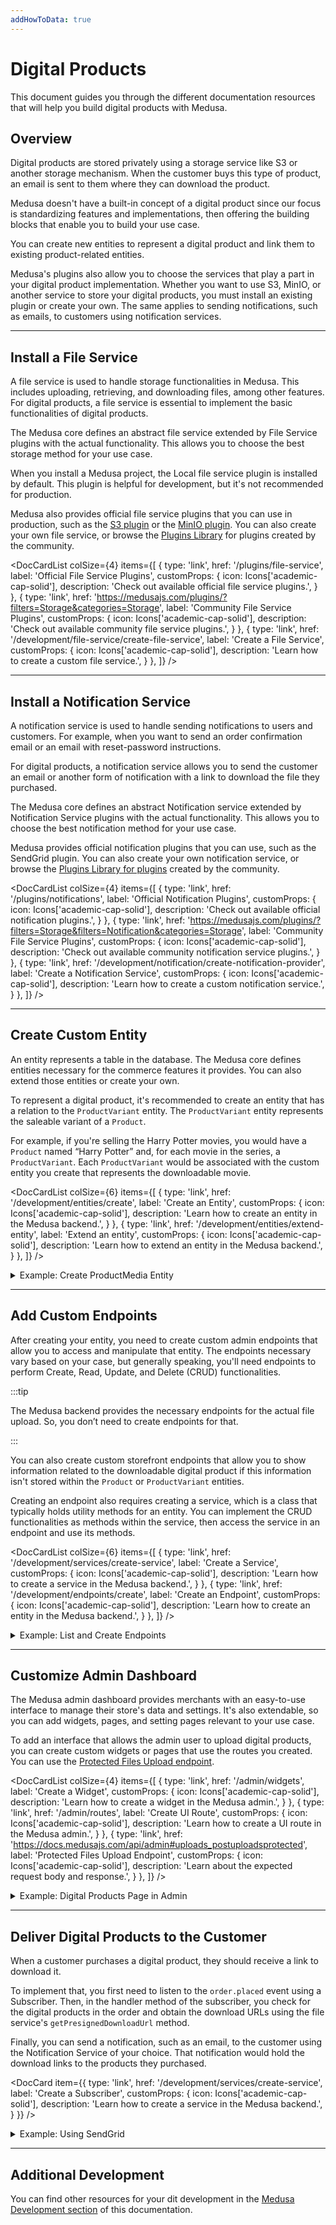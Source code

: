 ```yaml
---
addHowToData: true
---
```



# Digital Products

This document guides you through the different documentation resources that will help you build digital products with Medusa.

## Overview

Digital products are stored privately using a storage service like S3 or another storage mechanism. When the customer buys this type of product, an email is sent to them where they can download the product.

Medusa doesn't have a built-in concept of a digital product since our focus is standardizing features and implementations, then offering the building blocks that enable you to build your use case.

You can create new entities to represent a digital product and link them to existing product-related entities.

Medusa's plugins also allow you to choose the services that play a part in your digital product implementation. Whether you want to use S3, MinIO, or another service to store your digital products, you must install an existing plugin or create your own. The same applies to sending notifications, such as emails, to customers using notification services.

---

## Install a File Service

A file service is used to handle storage functionalities in Medusa. This includes uploading, retrieving, and downloading files, among other features. For digital products, a file service is essential to implement the basic functionalities of digital products.

The Medusa core defines an abstract file service extended by File Service plugins with the actual functionality. This allows you to choose the best storage method for your use case.

When you install a Medusa project, the Local file service plugin is installed by default. This plugin is helpful for development, but it's not recommended for production.

Medusa also provides official file service plugins that you can use in production, such as the [S3 plugin](../plugins/file-service/s3.mdx) or the [MinIO plugin](../plugins/file-service/minio.md). You can also create your own file service, or browse the [Plugins Library](https://medusajs.com/plugins/?filters=Storage&categories=Storage) for plugins created by the community.

<DocCardList colSize={4} items={[
  {
    type: 'link',
    href: '/plugins/file-service',
    label: 'Official File Service Plugins',
    customProps: {
      icon: Icons['academic-cap-solid'],
      description: 'Check out available official file service plugins.',
    }
  },
  {
    type: 'link',
    href: 'https://medusajs.com/plugins/?filters=Storage&categories=Storage',
    label: 'Community File Service Plugins',
    customProps: {
      icon: Icons['academic-cap-solid'],
      description: 'Check out available community file service plugins.',
    }
  },
  {
    type: 'link',
    href: '/development/file-service/create-file-service',
    label: 'Create a File Service',
    customProps: {
      icon: Icons['academic-cap-solid'],
      description: 'Learn how to create a custom file service.',
    }
  },
]} />

---

## Install a Notification Service

A notification service is used to handle sending notifications to users and customers. For example, when you want to send an order confirmation email or an email with reset-password instructions.

For digital products, a notification service allows you to send the customer an email or another form of notification with a link to download the file they purchased.

The Medusa core defines an abstract Notification service extended by Notification Service plugins with the actual functionality. This allows you to choose the best notification method for your use case.

Medusa provides official notification plugins that you can use, such as the SendGrid plugin. You can also create your own notification service, or browse the [Plugins Library for plugins](https://medusajs.com/plugins/?filters=Storage&filters=Notification&categories=Storage&categories=Notification) created by the community.

<DocCardList colSize={4} items={[
  {
    type: 'link',
    href: '/plugins/notifications',
    label: 'Official Notification Plugins',
    customProps: {
      icon: Icons['academic-cap-solid'],
      description: 'Check out available official notification plugins.',
    }
  },
  {
    type: 'link',
    href: 'https://medusajs.com/plugins/?filters=Storage&filters=Notification&categories=Storage',
    label: 'Community File Service Plugins',
    customProps: {
      icon: Icons['academic-cap-solid'],
      description: 'Check out available community notification service plugins.',
    }
  },
  {
    type: 'link',
    href: '/development/notification/create-notification-provider',
    label: 'Create a Notification Service',
    customProps: {
      icon: Icons['academic-cap-solid'],
      description: 'Learn how to create a custom notification service.',
    }
  },
]} />

---

## Create Custom Entity

An entity represents a table in the database. The Medusa core defines entities necessary for the commerce features it provides. You can also extend those entities or create your own.

To represent a digital product, it's recommended to create an entity that has a relation to the `ProductVariant` entity. The `ProductVariant` entity represents the saleable variant of a `Product`.

For example, if you're selling the Harry Potter movies, you would have a `Product` named “Harry Potter” and, for each movie in the series, a `ProductVariant`. Each `ProductVariant` would be associated with the custom entity you create that represents the downloadable movie.

<DocCardList colSize={6} items={[
  {
    type: 'link',
    href: '/development/entities/create',
    label: 'Create an Entity',
    customProps: {
      icon: Icons['academic-cap-solid'],
      description: 'Learn how to create an entity in the Medusa backend.',
    }
  },
  {
    type: 'link',
    href: '/development/entities/extend-entity',
    label: 'Extend an entity',
    customProps: {
      icon: Icons['academic-cap-solid'],
      description: 'Learn how to extend an entity in the Medusa backend.',
    }
  },
]} />

<details>
<summary>
Example: Create ProductMedia Entity
</summary>

In this example, you’ll create a `ProductMedia` entity that is associated with the `ProductVariant` entity in a one-to-many relation.

To do that, create the file `src/models/product-media.ts` with the following content:

```ts title=src/models/product-media.ts
import { 
  BeforeInsert, 
  Column, 
  Entity,
  JoinColumn,
  ManyToOne,
} from "typeorm"
import { BaseEntity, ProductVariant } from "@medusajs/medusa"
import { generateEntityId } from "@medusajs/medusa/dist/utils"

export enum MediaType {
  MAIN = "main",
  PREVIEW = "preview"
}

@Entity()
export class ProductMedia extends BaseEntity {
  @Column({ type: "varchar" })
  name: string

  @Column ({ type: "enum", enum: MediaType, default: "main" })
  type: MediaType

  @Column({ type: "varchar" })
  file_key: string

  @Column({ type: "varchar" })
  variant_id: string

  @BeforeInsert()
  private beforeInsert(): void {
    this.id = generateEntityId(this.id, "post")
  }
}
```

The entity has the following attributes:

- `name`: a string indicating the file name or a name entered by the merchant.
- `type`: an enum value indicating the type of file. If the file’s type is `main`, it means that this is the file that customers download when they purchase the product. If its type is `preview`, it means that the file is only used to preview the product variant to the customer.
- `file_key`: a string that indicates the downloadable file’s key. The key is retrieved by the installed file service, which is covered in the next step, and it’s used later if you want to get a downloadable link or delete the file.
- `variant_id`: a string indicating the ID of the product variant this file is associated with.

Next, you need to create a migration script that reflects the changes on the database schema.

To do that, run the following command to create a migration file:

```bash
npx typeorm migration:create src/migrations/ProductMediaCreate
```

This will create a file in the `src/migrations` directory. The file’s name will be of the format `<TIMESTAMP>-ProductMediaCreate.ts`, where `<TIMESTAMP>` is the time this migration was created.

In the class defined in the file, change the `up` and `down` method to the following:

<!-- eslint-disable max-len -->

```ts
export class ProductMediaCreate1693901604934 implements MigrationInterface {
  public async up(queryRunner: QueryRunner): Promise<void> {
      await queryRunner.query(`CREATE TYPE "public"."product_media_type_enum" AS ENUM('main', 'preview')`)
      await queryRunner.query(`CREATE TABLE "product_media" ("id" character varying NOT NULL, "created_at" TIMESTAMP WITH TIME ZONE NOT NULL DEFAULT now(), "updated_at" TIMESTAMP WITH TIME ZONE NOT NULL DEFAULT now(), "name" character varying NOT NULL, "type" "public"."product_media_type_enum" NOT NULL DEFAULT 'main', "file_key" character varying NOT NULL, "variant_id" character varying NOT NULL, CONSTRAINT "PK_09d4639de8082a32aa27f3ac9a6" PRIMARY KEY ("id"))`)
  }

  public async down(queryRunner: QueryRunner): Promise<void> {
      await queryRunner.query(`DROP TABLE "product_media"`)
      await queryRunner.query(`DROP TYPE "public"."product_media_type_enum"`)
  }
}
```

To apply the migrations on your database and create the `product_media` table, run the following commands in the root directory of your Medusa backend:

```bash npm2yarn
npm run build
npx medusa migrations run
```

</details>
    

---

## Add Custom Endpoints

After creating your entity, you need to create custom admin endpoints that allow you to access and manipulate that entity. The endpoints necessary vary based on your case, but generally speaking, you'll need endpoints to perform Create, Read, Update, and Delete (CRUD) functionalities.

:::tip

The Medusa backend provides the necessary endpoints for the actual file upload. So, you don’t need to create endpoints for that.

:::

You can also create custom storefront endpoints that allow you to show information related to the downloadable digital product if this information isn't stored within the `Product` or `ProductVariant` entities.

Creating an endpoint also requires creating a service, which is a class that typically holds utility methods for an entity. You can implement the CRUD functionalities as methods within the service, then access the service in an endpoint and use its methods.

<DocCardList colSize={6} items={[
  {
    type: 'link',
    href: '/development/services/create-service',
    label: 'Create a Service',
    customProps: {
      icon: Icons['academic-cap-solid'],
      description: 'Learn how to create a service in the Medusa backend.',
    }
  },
  {
    type: 'link',
    href: '/development/endpoints/create',
    label: 'Create an Endpoint',
    customProps: {
      icon: Icons['academic-cap-solid'],
      description: 'Learn how to create an entity in the Medusa backend.',
    }
  },
]} />

<details>
<summary>
Example: List and Create Endpoints
</summary>

This example showcases how you can create the list and create endpoints for digital products. These endpoints are chosen in particular as they’re used in later parts of this recipe. You may follow the same instructions to create other necessary endpoints.

Before creating the endpoints, you’ll create the `ProductMediaService`. Create the file `src/services/product-media.ts` with the following content:

```ts title=src/services/product-media.ts
import { 
  FindConfig,
  Selector,
  TransactionBaseService,
  buildQuery,
} from "@medusajs/medusa"
import { ProductMedia } from "../models/product-media"
import { MedusaError } from "@medusajs/utils"

class ProductMediaService extends TransactionBaseService {

  constructor(container) {
    super(container)
  }

  async listAndCount(
    selector?: Selector<ProductMedia>,
    config: FindConfig<ProductMedia> = {
      skip: 0,
      take: 20,
      relations: [],
  }): Promise<[ProductMedia[], number]> {
    const productMediaRepo = this.activeManager_.getRepository(
      ProductMedia
    )

    const query = buildQuery(selector, config)

    return productMediaRepo.findAndCount(query)
  }
  
  async list(
    selector?: Selector<ProductMedia>,
    config: FindConfig<ProductMedia> = {
      skip: 0,
      take: 20,
      relations: [],
  }): Promise<ProductMedia[]> {
    const [productMedias] = await this.listAndCount(
      selector,
      config
    )

    return productMedias
  }

  async retrieve(
    id: string,
    config?: FindConfig<ProductMedia>
  ): Promise<ProductMedia> {
    const productMediaRepo = this.activeManager_.getRepository(
      ProductMedia
    )

    const query = buildQuery({
      id,
    }, config)

    const productMedia = await productMediaRepo.findOne(query)

    if (!productMedia) {
      throw new MedusaError(
        MedusaError.Types.NOT_FOUND,
        "ProductMedia was not found"
      )
    }

    return productMedia
  }

  async create(
    data: Pick<
      ProductMedia, 
      "name" | "file_key" | "variant_id" | "type"
    >
  ): Promise<ProductMedia> {
    return this.atomicPhase_(async (manager) => {
      const productMediaRepo = manager.getRepository(
        ProductMedia
      )
      const productMedia = productMediaRepo.create(data)
      const result = await productMediaRepo.save(productMedia)

      return result
    })
  }

  async update(
    id: string,
    data: Omit<Partial<ProductMedia>, "id">
  ): Promise<ProductMedia> {
    return await this.atomicPhase_(async (manager) => {
      const productMediaRepo = manager.getRepository(
        ProductMedia
      )
      const productMedia = await this.retrieve(id)

      Object.assign(productMedia, data)

      return await productMediaRepo.save(productMedia)
    })
  }

  async delete(id: string): Promise<void> {
    return await this.atomicPhase_(async (manager) => {
      const productMediaRepo = manager.getRepository(
        ProductMedia
      )
      const productMedia = await this.retrieve(id)
      
      await productMediaRepo.remove([productMedia])
    })
  }
}

export default ProductMediaService
```

This service implements the necessary methods to perform the basic CRUD operations. You can add any other method if necessary.

You can now create the endpoints. To create the “create product media” endpoint, create the file `src/api/routes/admin/product-media/create.ts` with the following content:

```ts title=src/api/routes/admin/product-media/create.ts
import { Request, Response } from "express"
import ProductMediaService 
  from "../../../../services/product-media"

// create a product media for a variant
export default async (req: Request, res: Response) => {
  // validation omitted for simplicity
  const {
    variant_id,
    file_key,
    type = "main",
    name,
  } = req.body

  const productMediaService = req.scope.resolve<
    ProductMediaService
  >("productMediaService")
  const productMedia = await productMediaService.create({
    variant_id,
    file_key,
    type,
    name,
  })

  res.json({
    product_media: productMedia,
  })
}
```

This creates an endpoint the accepts the necessary data to create a product media, then returns the created product media.

Next, create the “list product media” endpoint by creating the file `src/api/routes/admin/product-media/list.ts` with the following content:

```ts title=src/api/routes/admin/product-media/list.ts
import { Request, Response } from "express"
import ProductMediaService 
  from "../../../../services/product-media"
import { MediaType } from "../../../../models/product-media"

// retrieve a list of product medias
export default async (req: Request, res: Response) => {
  const productMediaService = req.scope.resolve<
    ProductMediaService
  >("productMediaService")
  // omitting pagination for simplicity
  const [productMedias, count] = await productMediaService
    .listAndCount({
      type: MediaType.MAIN,
    }, {
      relations: ["variant", "variant.product"],
    }
  )

  res.json({
    product_medias: productMedias,
    count,
  })
}
```

This retrieves a list of product media records that have the type `main`. It also retrieves the relations `variant` and `variant.product` to access the product media’s variant and main product.

To use these endpoints, you need to export them in a router that’s returned by `src/api/index.ts`. First, create the file `src/api/routes/admin/product-media/index.ts` that registers the product media endpoints you created:

```ts title=src/api/routes/admin/product-media/index.ts
import { wrapHandler } from "@medusajs/utils"
import { Router } from "express"
import create from "./create"
import list from "./list"

const router = Router()

export default (adminRouter: Router) => {
  adminRouter.use("/product-media", router)

  router.get("/", wrapHandler(list))
  router.post("/", wrapHandler(create))
}
```

Then, create the file `src/api/routes/admin/index.ts` if it doesn’t already exist and add the following in it:

```ts title=src/api/routes/admin/index.ts
import { Router } from "express"
import productMediaRoutes from "./product-media"

// Initialize a custom router
const router = Router()

export function attachAdminRoutes(adminRouter: Router) {
  productMediaRoutes(adminRouter)
  
  // ... exisiting endpoints
}
```

In this file you import the function in `src/api/routes/admin/product-media/index.ts` that registers the necessary routes and pass it the admin router, which this file’s function accepts as a parameter.

If the file `src/api/routes/admin/index.ts` wasn’t already created, make sure to import it in `src/api/index.ts` and use it to register the product media endpoints:

```ts title=src/api/routes/admin/index.ts
import { Router } from "express"
import cors from "cors"
import bodyParser from "body-parser"
import { ConfigModule } from "@medusajs/medusa"
import { getConfigFile } from "medusa-core-utils"
import { attachStoreRoutes } from "./routes/store"
import { attachAdminRoutes } from "./routes/admin"

export default (rootDirectory: string): Router | Router[] => {
  // Read currently-loaded medusa config
  const { configModule } = getConfigFile<ConfigModule>(
    rootDirectory,
    "medusa-config"
  )
  const { projectConfig } = configModule

  // Set up our CORS options objects, based on config
  const storeCorsOptions = {
    origin: projectConfig.store_cors.split(","),
    credentials: true,
  }

  const adminCorsOptions = {
    origin: projectConfig.admin_cors.split(","),
    credentials: true,
  }

  // Set up express router
  const router = Router()

  // Set up root routes for store and admin endpoints, 
  // with appropriate CORS settings
  router.use(
    "/store", 
    cors(storeCorsOptions), 
    bodyParser.json()
  )
  router.use(
    "/admin", 
    cors(adminCorsOptions), 
    bodyParser.json()
  )

  // Set up routers for store and admin endpoints
  const storeRouter = Router()
  const adminRouter = Router()

  // Attach these routers to the root routes
  router.use("/store", storeRouter)
  router.use("/admin", adminRouter)

  // Attach custom routes to these routers
  attachStoreRoutes(storeRouter)
  attachAdminRoutes(adminRouter)

  return router
}
```

</details>
    

---

## Customize Admin Dashboard

The Medusa admin dashboard provides merchants with an easy-to-use interface to manage their store's data and settings. It's also extendable, so you can add widgets, pages, and setting pages relevant to your use case.

To add an interface that allows the admin user to upload digital products, you can create custom widgets or pages that use the routes you created. You can use the [Protected Files Upload endpoint](https://docs.medusajs.com/api/admin#uploads_postuploadsprotected).

<DocCardList colSize={4} items={[
  {
    type: 'link',
    href: '/admin/widgets',
    label: 'Create a Widget',
    customProps: {
      icon: Icons['academic-cap-solid'],
      description: 'Learn how to create a widget in the Medusa admin.',
    }
  },
  {
    type: 'link',
    href: '/admin/routes',
    label: 'Create UI Route',
    customProps: {
      icon: Icons['academic-cap-solid'],
      description: 'Learn how to create a UI route in the Medusa admin.',
    }
  },
  {
    type: 'link',
    href: 'https://docs.medusajs.com/api/admin#uploads_postuploadsprotected',
    label: 'Protected Files Upload Endpoint',
    customProps: {
      icon: Icons['academic-cap-solid'],
      description: 'Learn about the expected request body and response.',
    }
  },
]} />

<details>
<summary>
Example: Digital Products Page in Admin
</summary>

In this example, you’ll add a single page that lists the digital products and allows you to create a new one. The implementation will be minimal for the purpose of simplicity, so you can elaborate on it based on your use case.
    
Before starting off, make sure to install the necessary dependencies in your Medusa backend project:

```bash npm2yarn
npm install medusa-react @tanstack/react-query @medusajs/ui
```

This installs the necessary packages to use the Medusa React client and the [Medusa UI package](https://docs.medusajs.com/ui).

You also need to create types for the expected requests and responses of the endpoints you created. This is helpful when using Medusa React’s custom hooks. To do that, create the file `src/types/product-media.ts` with the following content:

```ts title=src/types/product-media.ts
import { 
  MediaType, 
  ProductMedia, 
} from "../models/product-media"

export type ListProductMediasRequest = {
  // no expected parameters
};

export type ListProductMediasResponse = {
  product_medias: ProductMedia[]
  count: number
};

export type CreateProductMediaRequest = {
  variant_id: string
  name: string
  file_key: string
  type?: MediaType
};

export type CreateProductMediaResponse = {
  product_media: ProductMedia
};
```

You can now create your admin UI route. To do that, create the file `src/admin/routes/product-media/page.tsx` with the following content:

```tsx title=src/admin/routes/product-media/page.tsx
import { RouteConfig } from "@medusajs/admin"
import { DocumentText } from "@medusajs/icons"
import { useAdminCustomQuery } from "medusa-react"
import { 
  ListProductMediasRequest, 
  ListProductMediasResponse,
} from "../../../types/product-media"
import { 
  Button, 
  Container, 
  Drawer, 
  Heading, 
  Table,
} from "@medusajs/ui"
import { Link } from "react-router-dom"
import { RouteProps } from "@medusajs/admin-ui"
import ProductMediaCreateForm 
  from "../../components/product-media/CreateForm"

const ProductMediaListPage = (props: RouteProps) => {
  const { data, isLoading } = useAdminCustomQuery<
    ListProductMediasRequest, 
    ListProductMediasResponse
  >(
    "/product-media",
    ["product-media"]
  )

  return (
    <Container>
      <div className="flex justify-between mb-4">
        <Heading level="h1">Digital Products</Heading>
        <Drawer>
          <Drawer.Trigger>
            <Button>Create</Button>
          </Drawer.Trigger>
          <Drawer.Content>
            <Drawer.Header>
              <Drawer.Title>
                Create Digital Product
              </Drawer.Title>
            </Drawer.Header>
            <Drawer.Body>
              <ProductMediaCreateForm {...props} />
            </Drawer.Body>
          </Drawer.Content>
        </Drawer>
      </div>
      {isLoading && <div>Loading...</div>}
      {data && !data.product_medias.length && (
        <div>No Digital Products</div>
      )}
      {data && data.product_medias.length > 0 && (
        <Table>
          <Table.Header>
            <Table.Row>
              <Table.HeaderCell>Product</Table.HeaderCell>
              <Table.HeaderCell>
                Product Variant
              </Table.HeaderCell>
              <Table.HeaderCell>File Key</Table.HeaderCell>
              <Table.HeaderCell>Action</Table.HeaderCell>
            </Table.Row>
          </Table.Header>
          <Table.Body>
            {data.product_medias.map((product_media) => (
              <Table.Row key={product_media.id}>
                <Table.Cell>
                  {product_media.variant.product.title}
                </Table.Cell>
                <Table.Cell>
                  {product_media.variant.title}
                </Table.Cell>
                <Table.Cell>
                  {product_media.file_key}
                </Table.Cell>
                <Table.Cell>
                  <Link to={`/a/products/${
                    product_media.variant.product_id
                  }`}>
                    View Product
                  </Link>
                </Table.Cell>
              </Table.Row>
            ))}
          </Table.Body>
        </Table>
      )}
    </Container>
  )
}

export const config: RouteConfig = {
  link: {
    label: "Digital Products",
    icon: DocumentText,
  },
}

export default ProductMediaListPage
```

This UI route will show under the sidebar with the label “Digital Products”. In the page, you use the `useAdminCustomQuery` hook imported from `medusa-react` to send a request to your custom “list digital products” endpoint.

In the page, you’ll show the list of digital products in a table, if there are any. You’ll also show a button that opens a drawer to the side of the page.

In the drawer, you show the Create Digital Product form. To create this form, create the file `src/admin/components/product-media/CreateForm/index.tsx` with the following content:

```tsx title=src/admin/components/product-media/CreateForm/index.tsx
import { useState } from "react"
import { MediaType } from "../../../../models/product-media"
import { 
  useAdminCreateProduct, 
  useAdminCustomPost, 
  useAdminUploadProtectedFile,
} from "medusa-react"
import { 
  CreateProductMediaRequest, 
  CreateProductMediaResponse, 
} from "../../../../types/product-media"
import { 
  Button, 
  Container, 
  Input, 
  Label, 
  Select,
} from "@medusajs/ui"
import { RouteProps } from "@medusajs/admin-ui"
import { useNavigate } from "react-router-dom"

const ProductMediaCreateForm = ({
  notify,
}: RouteProps) => {
  const [productName, setProductName] = useState("")
  const [
    productVariantName, 
    setProductVariantName,
  ] = useState("")
  const [name, setName] = useState("")
  const [type, setType] = useState("main")
  const [file, setFile] = useState<File>()

  const createProduct = useAdminCreateProduct()
  const uploadFile = useAdminUploadProtectedFile()
  const { 
    mutate: createDigitalProduct,
    isLoading,
  } = useAdminCustomPost<
    CreateProductMediaRequest,
    CreateProductMediaResponse
  >(
    "/product-media",
    ["product-media"]
  )

  const navigate = useNavigate()

  const handleSubmit = (
    e: React.FormEvent<HTMLFormElement>
  ) => {
    e.preventDefault()
    
    createProduct.mutate({
      title: productName,
      is_giftcard: false,
      discountable: false,
      options: [
        {
          title: "Digital Product",
        },
      ],
      variants: [
        {
          title: productVariantName,
          options: [
            {
              value: name, // can also be the file name
            },
          ],
          // for simplicity, prices are omitted from form.
          // Those can be edited from the product's page.
          prices: [],
        },
      ],
    }, {
      onSuccess: ({ product }) => {
        // upload file
        uploadFile.mutate(file, {
          onSuccess: ({ uploads }) => {
            if (!("key" in uploads[0])) {
              return
            }
            // create the digital product
            createDigitalProduct({
              variant_id: product.variants[0].id,
              name,
              file_key: uploads[0].key as string,
              type: type as MediaType,
            }, {
              onSuccess: () => {
                notify.success(
                  "Success", 
                  "Digital Product Created Successfully"
                )
                navigate("/a/product-media")
              },
            })
          },
        })
      },
    })
  }

  return (
    <Container>
      <form 
        onSubmit={handleSubmit} 
        className="flex flex-col gap-4"
      >
        <div className="flex gap-4 items-center">
          <Label>Product Name</Label>
          <Input 
            type="text" 
            placeholder="Product Name" 
            value={productName} 
            onChange={(e) => setProductName(e.target.value)}
          />
        </div>
        <div className="flex gap-4 items-center">
          <Label>Product Variant Name</Label>
          <Input 
            type="text" 
            placeholder="Product Variant" 
            value={productVariantName} 
            onChange={(e) => 
              setProductVariantName(e.target.value)
            }
          />
        </div>
        <div className="flex gap-4 items-center">
          <Label>Media Name</Label>
          <Input 
            type="text" 
            placeholder="Media Name" 
            value={name} 
            onChange={(e) => setName(e.target.value)}
          />
        </div>
        <div className="flex gap-4 items-center">
          <Label>Type</Label>
          <Select onValueChange={setType} value={type}>
            <Select.Trigger>
              <Select.Value placeholder="Type" />
            </Select.Trigger>
            <Select.Content className="z-50">
              <Select.Item value={"main"}>
                Main
              </Select.Item>
              <Select.Item value={"preview"}>
                Preview
              </Select.Item>
            </Select.Content>
          </Select>
        </div>
        <div className="flex gap-4 items-center">
          <Label>File</Label>
          <Input 
            type="file" 
            onChange={(e) => setFile(e.target.files[0])}
          />
        </div>
        <Button 
          variant="primary" 
          type="submit" 
          isLoading={
            createProduct.isLoading || 
            uploadFile.isLoading || 
            isLoading
          }>
          Create
        </Button>
      </form>
    </Container>
  )
}

export default ProductMediaCreateForm
```

In this component, you create a form that accepts basic information needed to create the digital product. This form only accepts one file for one variant for simplicity purposes. You can expand on this based on your use case.

Notice that an alternative approach would be to inject a widget to the Product Details page and allow users to upload the files from there. It depends on whether you’re only supporting Digital Products or you want the distinction between them, as done here.

When the user submits the form, you first create a product with a variant. Then, you upload the file using the [Upload Protected File endpoint](https://docs.medusajs.com/api/admin#uploads_postuploadsprotected). Finally, you create the digital product using the custom endpoint you created.

The product’s details can still be edited from the same Products interface, similar to regular products. You can edit its price, add more variants, and more.

To test it out, build changes and run the `develop` command:

```bash npm2yarn
npm run build
npx medusa develop
```

If you open the admin now, you’ll find a new Digital Products item in the sidebar. You can try adding Digital Products and viewing them.

</details>

---

## Deliver Digital Products to the Customer

When a customer purchases a digital product, they should receive a link to download it.

To implement that, you first need to listen to the `order.placed` event using a Subscriber. Then, in the handler method of the subscriber, you check for the digital products in the order and obtain the download URLs using the file service's `getPresignedDownloadUrl` method.

Finally, you can send a notification, such as an email, to the customer using the Notification Service of your choice. That notification would hold the download links to the products they purchased.

<DocCard item={{
  type: 'link',
  href: '/development/services/create-service',
  label: 'Create a Subscriber',
  customProps: {
    icon: Icons['academic-cap-solid'],
    description: 'Learn how to create a service in the Medusa backend.',
  }
}} />

<details>
<summary>
Example: Using SendGrid
</summary>

Here’s an example of a subscriber that retrieves the download links and sends them to the customer using the SendGrid plugin:
    
```ts title=src/subscribers/handle-order.ts
import { 
  AbstractFileService, 
  EventBusService, 
  OrderService,
} from "@medusajs/medusa"

type InjectedDependencies = {
  eventBusService: EventBusService
  orderService: OrderService
  sendgridService: any
  fileService: AbstractFileService
}

class HandleOrderSubscribers {
  protected readonly orderService_: OrderService
  protected readonly sendgridService_: any
  protected readonly fileService_: AbstractFileService

  constructor({ 
    eventBusService, 
    orderService, 
    sendgridService,
    fileService,
  }: InjectedDependencies) {
    this.orderService_ = orderService
    this.sendgridService_ = sendgridService
    this.fileService_ = fileService
    eventBusService.subscribe(
      "order.placed", 
      this.handleOrderPlaced
    )
  }

  handleOrderPlaced = async (
    data: Record<string, any>
  ) => {
    const order = await this.orderService_.retrieve(data.id, {
      relations: [
        "items", 
        "items.variant", 
        "items.variant.product_medias",
      ],
    })

    // find product medias in the order
    const urls = []
    for (const item of order.items) {
      if (!item.variant.product_medias.length) {
        return
      }

      await Promise.all([
        item.variant.product_medias.forEach(
          async (productMedia) => {
          // get the download URL from the file service
          const downloadUrl = await 
            this.fileService_.getPresignedDownloadUrl({
              fileKey: productMedia.file_key,
              isPrivate: true,
            })

          urls.push(downloadUrl)
        }),
      ])
    }
    
    if (!urls.length) {
      return
    }

    this.sendgridService_.sendEmail({
      templateId: "digital-download",
      from: "hello@medusajs.com",
      to: order.email,
      dynamic_template_data: {
        // any data necessary for your template...
        digital_download_urls: urls,
      },
    })
  }
}

export default HandleOrderSubscribers
```

Notice that regardless of what file service you have installed, you can access it using dependency injection under the name `fileService`.

The `handleOrderPlaced` method retrieves the order, loops over its items to find digital products and retrieve their download links, then uses SendGrid to send the email, passing it the urls as a data payload. You can customize the sent data based on your SendGrid template and your use case.

</details>
    

---

## Additional Development

You can find other resources for your dit development in the [Medusa Development section](../development/overview.mdx) of this documentation.
